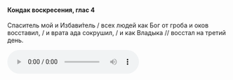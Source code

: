 #### Кондак воскресения, глас 4

Спаситель мой и Избави́тель / всех людей как Бог от гроба и оков восставил, / и врата ада сокрушил, / и как Владыка // восстал на третий день.

<audio controls>
    <source
        src="https://psmb-neos-resources.hb.bizmrg.com/target/psmb/2692d277fc804540db8297b6d7bccb7171d2d40f/%D0%9A%D0%BE%D0%BD%D0%B4%D0%B0%D0%BA%20%D0%B3%D0%BB%D0%B0%D1%81%204.mp3"
        type="audio/mpeg"
    />
</audio>
